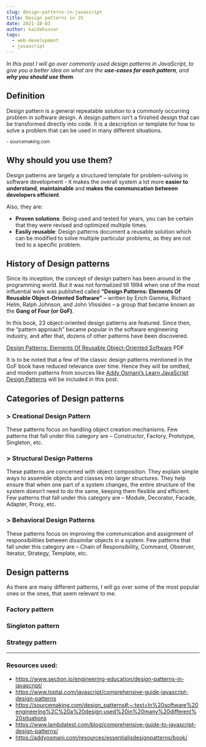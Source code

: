 ```yaml
---
slug: design-patterns-in-javascript
title: Design patterns in JS
date: 2021-10-03
author: kaidohussar
tags:
  - web-development
  - javascript
---
```


<em>
    In this post I will go over commonly used design patterns in JavaScript, to give you a better idea on what are the <b>use-cases for each pattern</b>, and <b>why you should use them</b>.
</em>

## Definition

Design pattern is a general repeatable solution to a commonly occurring problem in software design.
A design pattern isn't a finished design that can be transformed directly into code. It is a description or template for how to solve a problem that can be used in many different situations.

<small> - sourcemaking.com</small>

## Why should you use them?
Design patterns are largely a structured template for problem-solving in software development - it makes the overall system a lot more **easier to understand**, **maintainable** and **makes the communcation between developers efficient**.

Also, they are:
* **Proven solutions**: Being used and tested for years, you can be certain that they were revised and optimized multiple times.
* **Easily reusable**: Design patterns document a reusable solution which can be modified to solve multiple particular problems, as they are not tied to a specific problem.

## History of Design patterns

Since its inception, the concept of design pattern has been around in the programming world. But it was not formalized till 1994 when one of the most influential work was published called <b>“Design Patterns: Elements Of Reusable Object-Oriented Software”</b> – written by Erich Gamma, Richard Helm, Ralph Johnson, and John Vlissides – a group that became known as the <b>Gang of Four (or GoF)</b>.

In this book, 23 object-oriented design patterns are featured. Since then, the “pattern approach” became popular in the software engineering industry, and after that, dozens of other patterns have been discovered.

[Design Patterns: Elements Of Reusable Object-Oriented Software](https://github.com/amilajack/reading/blob/master/Design/GOF%20Design%20Patterns.pdf) PDF

It is to be noted that a few of the classic design patterns mentioned in the GoF book have reduced relevance over time. Hence they will be omitted, and modern patterns from sources like [Addy Osmani’s Learn JavaScript Design Patterns](https://addyosmani.com/resources/essentialjsdesignpatterns/book/) will be included in this post.

## Categories of Design patterns

### > Creational Design Pattern
These patterns focus on handling object creation mechanisms.
Few patterns that fall under this category are – Constructor, Factory, Prototype, Singleton, etc.

### > Structural Design Patterns
These patterns are concerned with object composition. They explain simple ways to assemble objects and classes into larger structures. They help ensure that when one part of a system changes,
the entire structure of the system doesn’t need to do the same, keeping them flexible and efficient. Few patterns that fall under this category are – Module, Decorator, Facade, Adapter, Proxy, etc.

### > Behavioral Design Patterns
These patterns focus on improving the communication and assignment of responsibilities between dissimilar objects in a system.
Few patterns that fall under this category are – Chain of Responsibility, Command, Observer, Iterator, Strategy, Template, etc.

## Design patterns

As there are many different patterns, I will go over some of the most popular ones or the ones, that seem relevant to me.

### Factory pattern

### Singleton pattern

### Strategy pattern

---

### Resources used:

- https://www.section.io/engineering-education/design-patterns-in-javascript/
- https://www.toptal.com/javascript/comprehensive-guide-javascript-design-patterns
- https://sourcemaking.com/design_patterns#:~:text=In%20software%20engineering%2C%20a%20design,used%20in%20many%20different%20situations
- https://www.lambdatest.com/blog/comprehensive-guide-to-javascript-design-patterns/
- https://addyosmani.com/resources/essentialjsdesignpatterns/book/



